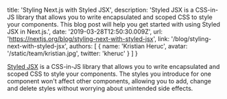   title: 'Styling Next.js with Styled JSX',
  description:
    'Styled JSX is a CSS-in-JS library that allows you to write encapsulated and scoped CSS to style your components. This blog post will help you get started with using Styled JSX in Next.js.',
  date: '2019-03-28T12:50:30.009Z',
  url: 'https://nextjs.org/blog/styling-next-with-styled-jsx',
  link: '/blog/styling-next-with-styled-jsx',
  authors: [
    {
      name: 'Kristian Heruc',
      avatar: '/static/team/kristian.jpg',
      twitter: 'kheruc'
    }
  ]
}

[Styled JSX](https://github.com/zeit/styled-jsx) is a CSS-in-JS library that allows you to write encapsulated and scoped CSS to style your components. The styles you introduce for one component won't affect other components, allowing you to add, change and delete styles without worrying about unintended side effects.
